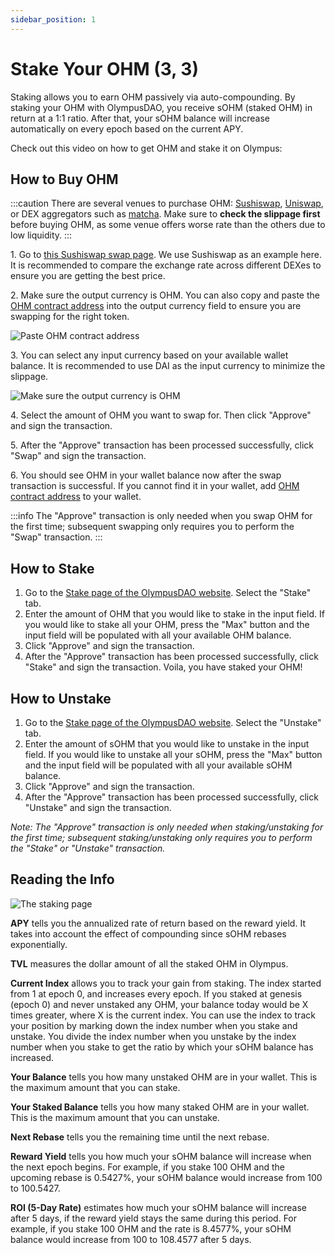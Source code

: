 ```yaml
---
sidebar_position: 1
---
```


# Stake Your OHM (3, 3)

Staking allows you to earn OHM passively via auto-compounding. By staking your OHM with OlympusDAO, you receive sOHM (staked OHM) in return at a 1:1 ratio. After that, your sOHM balance will increase automatically on every epoch based on the current APY.

Check out this video on how to get OHM and stake it on Olympus:

<YouTube youTubeId="aXAE1ikVMpM" alt="How to get OHM and stake it on Olympus"/>

## How to Buy OHM

:::caution
There are several venues to purchase OHM: [Sushiswap](https://app.sushi.com/swap), [Uniswap](https://app.uniswap.org/#/swap), or DEX aggregators such as [matcha](https://matcha.xyz/). Make sure to **check the slippage first** before buying OHM, as some venue offers worse rate than the others due to low liquidity.
:::

1\. Go to [this Sushiswap swap page](https://app.sushi.com/swap?outputCurrency=0x383518188c0c6d7730d91b2c03a03c837814a899). We use Sushiswap as an example here. It is recommended to compare the exchange rate across different DEXes to ensure you are getting the best price.

2\. Make sure the output currency is OHM. You can also copy and paste the [OHM contract address](../contracts/tokens#ohm) into the output currency field to ensure you are swapping for the right token.

![Paste OHM contract address](/gitbook/assets/ohm_contract.png)

3\. You can select any input currency based on your available wallet balance. It is recommended to use DAI as the input currency to minimize the slippage.

![Make sure the output currency is OHM](/gitbook/assets/buy_ohm.png)

4\. Select the amount of OHM you want to swap for. Then click "Approve" and sign the transaction.

5\. After the "Approve" transaction has been processed successfully, click "Swap" and sign the transaction.

6\. You should see OHM in your wallet balance now after the swap transaction is successful. If you cannot find it in your wallet, add [OHM contract address](../contracts/tokens#ohm) to your wallet.

:::info
The "Approve" transaction is only needed when you swap OHM for the first time; subsequent swapping only requires you to perform the "Swap" transaction.
:::

## How to Stake

1. Go to the [Stake page of the OlympusDAO website](https://app.olympusdao.finance/#/). Select the "Stake" tab.
2. Enter the amount of OHM that you would like to stake in the input field. If you would like to stake all your OHM, press the "Max" button and the input field will be populated with all your available OHM balance.
3. Click "Approve" and sign the transaction.
4. After the "Approve" transaction has been processed successfully, click "Stake" and sign the transaction. Voila, you have staked your OHM!

## How to Unstake

1. Go to the [Stake page of the OlympusDAO website](https://app.olympusdao.finance/#/). Select the "Unstake" tab.
2. Enter the amount of sOHM that you would like to unstake in the input field. If you would like to unstake all your sOHM, press the "Max" button and the input field will be populated with all your available sOHM balance.
3. Click "Approve" and sign the transaction.
4. After the "Approve" transaction has been processed successfully, click "Unstake" and sign the transaction.

_Note: The "Approve" transaction is only needed when staking/unstaking for the first time; subsequent staking/unstaking only requires you to perform the "Stake" or "Unstake" transaction._

## Reading the Info

![The staking page](/gitbook/assets/staking\_page\_index.png)

**APY** tells you the annualized rate of return based on the reward yield. It takes into account the effect of compounding since sOHM rebases exponentially.

**TVL** measures the dollar amount of all the staked OHM in Olympus.

**Current Index** allows you to track your gain from staking. The index started from 1 at epoch 0, and increases every epoch. If you staked at genesis (epoch 0) and never unstaked any OHM, your balance today would be X times greater, where X is the current index. You can use the index to track your position by marking down the index number when you stake and unstake. You divide the index number when you unstake by the index number when you stake to get the ratio by which your sOHM balance has increased.

**Your Balance** tells you how many unstaked OHM are in your wallet. This is the maximum amount that you can stake.

**Your Staked Balance** tells you how many staked OHM are in your wallet. This is the maximum amount that you can unstake.

**Next Rebase** tells you the remaining time until the next rebase.

**Reward Yield** tells you how much your sOHM balance will increase when the next epoch begins. For example, if you stake 100 OHM and the upcoming rebase is 0.5427%, your sOHM balance would increase from 100 to 100.5427.

**ROI (5-Day Rate)** estimates how much your sOHM balance will increase after 5 days, if the reward yield stays the same during this period. For example, if you stake 100 OHM and the rate is 8.4577%, your sOHM balance would increase from 100 to 108.4577 after 5 days.